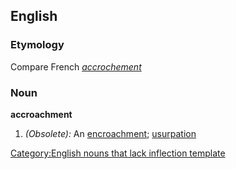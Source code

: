 ==English==

===Etymology===
Compare French ''[[accrochement]]''

===Noun===
'''accroachment'''

#''(Obsolete):'' An [[encroachment]]; [[usurpation]]

[[Category:English nouns that lack inflection template]]